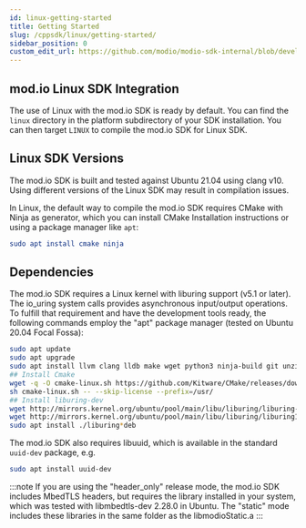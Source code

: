 ```yaml
---
id: linux-getting-started
title: Getting Started
slug: /cppsdk/linux/getting-started/
sidebar_position: 0
custom_edit_url: https://github.com/modio/modio-sdk-internal/blob/develop/platform/linux/doc/getting-started.mdx
---
```


## mod.io Linux SDK Integration

The use of Linux with the mod.io SDK is ready by default. You can find the `linux` directory in the platform subdirectory of your SDK installation.
You can then target `LINUX` to compile the mod.io SDK for Linux SDK.

## Linux SDK Versions

The mod.io SDK is built and tested against Ubuntu 21.04 using clang v10. Using different versions of the Linux SDK may result in compilation issues.

In Linux, the default way to compile the mod.io SDK requires CMake with Ninja as generator, which you can install CMake Installation instructions or using a package manager like `apt`:

```cmake
sudo apt install cmake ninja
```

## Dependencies

The mod.io SDK requires a Linux kernel with liburing support (v5.1 or later). The io_uring system calls provides asynchronous input/output operations. To fulfill that requirement and have the development tools ready, the following commands employ the "apt" package manager (tested on Ubuntu 20.04 Focal Fossa):

```bash
sudo apt update
sudo apt upgrade
sudo apt install llvm clang lldb make wget python3 ninja-build git unzip
## Install Cmake
wget -q -O cmake-linux.sh https://github.com/Kitware/CMake/releases/download/v3.21.3/cmake-3.21.3-Linux-x86_64.sh
sh cmake-linux.sh -- --skip-license --prefix=/usr/
## Install liburing-dev
wget http://mirrors.kernel.org/ubuntu/pool/main/libu/liburing/liburing-dev_0.7-3ubuntu3_amd64.deb
wget http://mirrors.kernel.org/ubuntu/pool/main/libu/liburing/liburing1_0.7-3ubuntu3_amd64.deb
sudo apt install ./liburing*deb
```

The mod.io SDK also requires libuuid, which is available in the standard `uuid-dev` package, e.g.

```bash 
sudo apt install uuid-dev
```

:::note
If you are using the "header_only" release mode, the mod.io SDK includes MbedTLS headers, but requires the library installed in your system, which was tested with libmbedtls-dev 2.28.0 in Ubuntu. The "static" mode includes these libraries in the same folder as the libmodioStatic.a
:::
